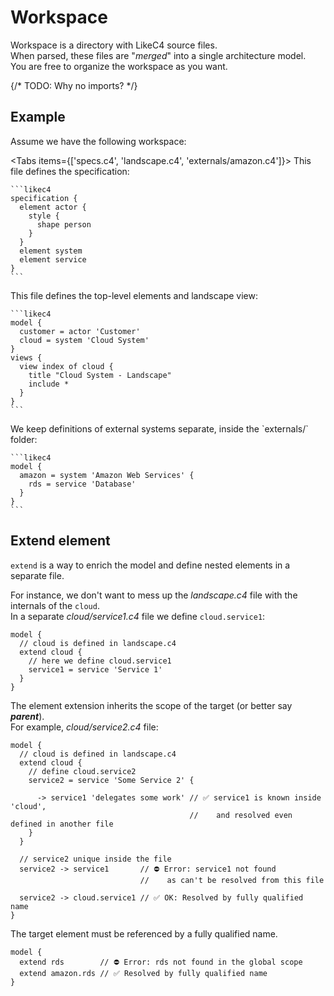 
# Workspace

Workspace is a directory with LikeC4 source files.  
When parsed, these files are "_merged_" into a single architecture model.  
You are free to organize the workspace as you want.

{/* TODO: Why no imports? */}

## Example

Assume we have the following workspace:

<FileTree>
  <FileTree.Folder name='cloud' open>
    <FileTree.File name='service1.c4' />
    <FileTree.File name='service2.c4' />
  </FileTree.Folder>
  <FileTree.Folder name='externals' open>
    <FileTree.File name='amazon.c4' />
  </FileTree.Folder>
  <FileTree.File name='landscape.c4' />
  <FileTree.File name='specs.c4' />
</FileTree>

<Tabs items={['specs.c4', 'landscape.c4', 'externals/amazon.c4']}>
  <Tab>
    This file defines the specification:

    ```likec4
    specification {
      element actor {
        style {
          shape person
        }
      }
      element system
      element service
    }
    ```

  </Tab>
  <Tab>
    This file defines the top-level elements and landscape view:

    ```likec4
    model {
      customer = actor 'Customer'
      cloud = system 'Cloud System'
    }
    views {
      view index of cloud {
        title "Cloud System - Landscape"
        include *
      }
    }
    ```

  </Tab>
  <Tab>
    We keep definitions of external systems separate, inside the `externals/` folder:
    
    ```likec4    
    model {
      amazon = system 'Amazon Web Services' {
        rds = service 'Database'
      }
    }
    ```  
  </Tab>
</Tabs>

## Extend element

`extend` is a way to enrich the model and define nested elements in a separate file.

For instance, we don't want to mess up the _landscape.c4_ file with the internals of the `cloud`.  
In a separate _cloud/service1.c4_ file we define `cloud.service1`:

```likec4 filename="cloud/service1.c4"
model {
  // cloud is defined in landscape.c4
  extend cloud {
    // here we define cloud.service1
    service1 = service 'Service 1'
  }
}
```

The element extension inherits the scope of the target (or better say _**parent**_).  
For example, _cloud/service2.c4_ file:

```likec4 filename="cloud/service2.c4"
model {
  // cloud is defined in landscape.c4
  extend cloud {
    // define cloud.service2
    service2 = service 'Some Service 2' {

      -> service1 'delegates some work' // ✅ service1 is known inside 'cloud', 
                                        //    and resolved even defined in another file 
    }
  }

  // service2 unique inside the file
  service2 -> service1       // ⛔️ Error: service1 not found
                             //    as can't be resolved from this file

  service2 -> cloud.service1 // ✅ OK: Resolved by fully qualified name
}
```

The target element must be referenced by a fully qualified name.  

```likec4
model {
  extend rds        // ⛔️ Error: rds not found in the global scope
  extend amazon.rds // ✅ Resolved by fully qualified name
}
```
